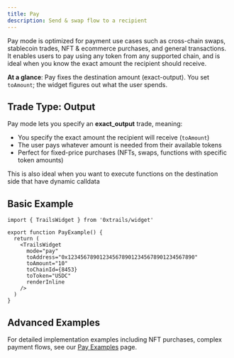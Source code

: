 ```yaml
---
title: Pay
description: Send & swap flow to a recipient
---
```


Pay mode is optimized for payment use cases such as cross-chain swaps, stablecoin trades, NFT & ecommerce purchases, and general transactions. It enables users to pay using any token from any supported chain, and is ideal when you know the exact amount the recipient should receive.

**At a glance**: Pay fixes the destination amount (exact-output). You set `toAmount`; the widget figures out what the user spends.

## Trade Type: Output

Pay mode lets you specify an **exact_output** trade, meaning:
- You specify the exact amount the recipient will receive (`toAmount`)
- The user pays whatever amount is needed from their available tokens
- Perfect for fixed-price purchases (NFTs, swaps, functions with specific token amounts)

This is also ideal when you want to execute functions on the destination side that have dynamic calldata 

## Basic Example

```tsx
import { TrailsWidget } from '0xtrails/widget'

export function PayExample() {
  return (
    <TrailsWidget
      mode="pay"
      toAddress="0x1234567890123456789012345678901234567890"
      toAmount="10" 
      toChainId={8453}
      toToken="USDC"
      renderInline
    />
  )
}
```

## Advanced Examples

For detailed implementation examples including NFT purchases, complex payment flows, see our [Pay Examples](@use-cases/pay) page.

